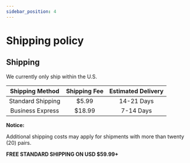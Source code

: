 ```yaml
---
sidebar_position: 4
---
```


# Shipping policy

## Shipping

We currently only ship within the U.S.


|   Shipping Method  | 	Shipping Fee| Estimated Delivery| 
| :----------: | :-----: | :--------: | 
| Standard Shipping |   $5.99   | 	14-21 Days| 
|   Business Express   |	$18.99| 7-14 Days |

<p><strong>Notice:</strong></p>
<p>Additional shipping costs may apply for shipments with more than twenty (20) pairs.</p>
<p><strong>FREE STANDARD SHIPPING ON USD $59.99+</strong></p>
<p>&nbsp;</p>
<p>&nbsp;</p>